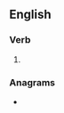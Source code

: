 ==English==

===Verb===
{{head|en|verb form}}

# {{en-past of|niggle}}

===Anagrams===
* {{anagrams|en|Gedling|gelding|gingled}}